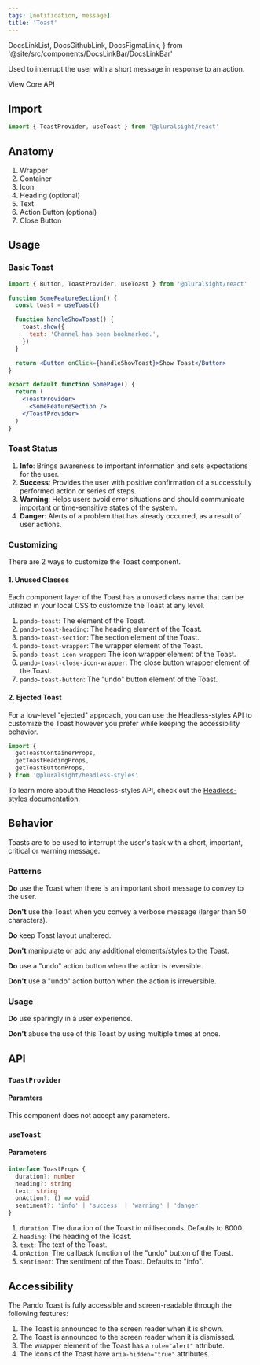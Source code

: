 ```yaml
---
tags: [notification, message]
title: 'Toast'
---
```


  DocsLinkList,
  DocsGithubLink,
  DocsFigmaLink,
} from '@site/src/components/DocsLinkBar/DocsLinkBar'

<p className="size-xxl">
  Used to interrupt the user with a short message in response to an action.
</p>

<DocsLinkList>
  <DocsGithubLink href="https://github.com/pluralsight/pando/tree/main/packages/react/src/components/Toast.tsx" />
  <DocsGithubLink href="https://github.com/pluralsight/pando/tree/main/packages/headless-styles/src/components/Toast/toastCSS.ts">
    View Core API
  </DocsGithubLink>
  <DocsFigmaLink href="https://www.figma.com/file/ZmH4XsZS5WnKeo28ylM5x1/Pando-UI-kit-(Web)?node-id=1214%3A50560&t=YLA3FBYLefNvfeuf-0" />
</DocsLinkList>

## Import

```typescript
import { ToastProvider, useToast } from '@pluralsight/react'
```

## Anatomy

1. Wrapper
2. Container
3. Icon
4. Heading (optional)
5. Text
6. Action Button (optional)
7. Close Button

## Usage

### Basic Toast

<BasicToast />

```jsx showLineNumbers
import { Button, ToastProvider, useToast } from '@pluralsight/react'

function SomeFeatureSection() {
  const toast = useToast()

  function handleShowToast() {
    toast.show({
      text: 'Channel has been bookmarked.',
    })
  }

  return <Button onClick={handleShowToast}>Show Toast</Button>
}

export default function SomePage() {
  return (
    <ToastProvider>
      <SomeFeatureSection />
    </ToastProvider>
  )
}
```

### Toast Status

<ToastStatus />

1. **Info**: Brings awareness to important information and sets expectations for the user.
2. **Success**: Provides the user with positive confirmation of a successfully performed action or series of steps.
3. **Warning**: Helps users avoid error situations and should communicate important or time-sensitive states of the system.
4. **Danger**: Alerts of a problem that has already occurred, as a result of user actions.

### Customizing

There are 2 ways to customize the Toast component.

#### 1. Unused Classes

Each component layer of the Toast has a unused class name that can be utilized in your local CSS to customize the Toast at any level.

1. `pando-toast`: The element of the Toast.
2. `pando-toast-heading`: The heading element of the Toast.
3. `pando-toast-section`: The section element of the Toast.
4. `pando-toast-wrapper`: The wrapper element of the Toast.
5. `pando-toast-icon-wrapper`: The icon wrapper element of the Toast.
6. `pando-toast-close-icon-wrapper`: The close button wrapper element of the Toast.
7. `pando-toast-button`: The "undo" button element of the Toast.

#### 2. Ejected Toast

For a low-level "ejected" approach, you can use the Headless-styles API to customize the Toast however you prefer while keeping the accessibility behavior.

```javascript showLineNumbers
import {
  getToastContainerProps,
  getToastHeadingProps,
  getToastButtonProps,
} from '@pluralsight/headless-styles'
```

To learn more about the Headless-styles API, check out the [Headless-styles documentation](https://github.com/pluralsight/pando/blob/main/packages/headless-styles/src/components/Toast/toastCSS.ts).

## Behavior

Toasts are to be used to interrupt the user's task with a short, important, critical or warning message.

### Patterns

**Do** use the Toast when there is an important short message to convey to the user.

**Don't** use the Toast when you convey a verbose message (larger than 50 characters).

**Do** keep Toast layout unaltered.

**Don't** manipulate or add any additional elements/styles to the Toast.

**Do** use a "undo" action button when the action is reversible.

**Don't** use a "undo" action button when the action is irreversible.

### Usage

**Do** use sparingly in a user experience.

**Don't** abuse the use of this Toast by using multiple times at once.

## API

### `ToastProvider`

#### Paramters

This component does not accept any parameters.

### `useToast`

#### Parameters

```typescript
interface ToastProps {
  duration?: number
  heading?: string
  text: string
  onAction?: () => void
  sentiment?: 'info' | 'success' | 'warning' | 'danger'
}
```

1. `duration`: The duration of the Toast in milliseconds. Defaults to 8000.
2. `heading`: The heading of the Toast.
3. `text`: The text of the Toast.
4. `onAction`: The callback function of the "undo" button of the Toast.
5. `sentiment`: The sentiment of the Toast. Defaults to "info".

## Accessibility

The Pando Toast is fully accessible and screen-readable through the following features:

1. The Toast is announced to the screen reader when it is shown.
2. The Toast is announced to the screen reader when it is dismissed.
3. The wrapper element of the Toast has a `role="alert"` attribute.
4. The icons of the Toast have `aria-hidden="true"` attributes.
